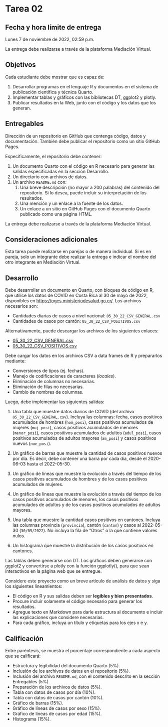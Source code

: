 # Tarea 02 {.unnumbered}

## Fecha y hora límite de entrega {.unnumbered}
Lunes 7 de noviembre de 2022, 02:59 p.m.

La entrega debe realizarse a través de la plataforma Mediación Virtual.

## Objetivos {.unnumbered}
Cada estudiante debe mostrar que es capaz de:

1. Desarrollar programas en el lenguaje R y documentos en el sistema de publicación científica y técnica Quarto.
2. Implementar tablas y gráficos con las bibliotecas DT, ggplot2 y plotly.
3. Publicar resultados en la Web, junto con el código y los datos que los generan.

## Entregables {.unnumbered}
Dirección de un repositorio en GitHub que contenga código, datos y documentación. También debe publicar el repositorio como un sitio GitHub Pages.

Específicamente, el repositorio debe contener:

1. Un documento Quarto con el código en R necesario para generar las salidas especificadas en la sección Desarrollo.
2. Un directorio con archivos de datos.
3. Un archivo `README.md` con:
    1. Una breve descripción (no mayor a 200 palabras) del contenido del repositorio. Si lo desea, puede incluir su interpretación de los resultados.
    2. Una mención y un enlace a la fuente de los datos.
    3. Un enlace a un sitio en GitHub Pages con el documento Quarto publicado como una página HTML.

La entrega debe realizarse a través de la plataforma Mediación Virtual.

## Consideraciones adicionales {.unnumbered}
Esta tarea puede realizarse en parejas o de manera individual. Si es en pareja, solo un integrante debe realizar la entrega e indicar el nombre del otro integrante en Mediación Virtual.

## Desarrollo {.unnumbered}
Debe desarrollar un documento en Quarto, con bloques de código en R, que utilice los datos de COVID en Costa Rica al 30 de mayo de 2022, disponibles en [https://oges.ministeriodesalud.go.cr/](https://oges.ministeriodesalud.go.cr/). Los archivos necesarios son:

- Cantidades diarias de casos a nivel nacional: `05_30_22_CSV_GENERAL.csv`
- Cantidades de casos por cantón: `05_30_22_CSV_POSITIVOS.csv`

Alternativamente, puede descargar los archivos de los siguientes enlaces:

- [05_30_22_CSV_GENERAL.csv](https://raw.githubusercontent.com/pf0953-programacionr/2022-ii/main/datos/ministerio-salud/covid/05_30_22_CSV_GENERAL.csv)
- [05_30_22_CSV_POSITIVOS.csv](https://raw.githubusercontent.com/pf0953-programacionr/2022-ii/main/datos/ministerio-salud/covid/05_30_22_CSV_POSITIVOS.csv)

Debe cargar los datos en los archivos CSV a data frames de R y prepararlos mediante:

- Conversiones de tipos (ej. fechas).
- Manejo de codificaciones de caracteres (*locales*).
- Eliminación de columnas no necesarias.
- Eliminación de filas no necesarias.
- Cambio de nombres de columnas.

Luego, debe implementar las siguientes salidas:

1. Una tabla que muestre datos diarios de COVID (del archivo `05_30_22_CSV_GENERAL.csv`). Incluya las columnas: fecha, casos positivos acumulados de hombres (`hom_posi`), casos positivos acumulados de mujeres (`muj_posi`), casos positivos acumulados de menores (`menor_posi`), casos positivos acumulados de adultos (`adul_posi`), casos positivos acumulados de adultos mayores (`am_posi`) y casos positivos nuevos (`nue_posi`).

2. Un gráfico de barras que muestre la cantidad de casos positivos nuevos por día. Es decir, debe contener una barra por cada día, desde el 2020-06-03 hasta el 2022-05-30.

3. Un gráfico de líneas que muestre la evolución a través del tiempo de los casos positivos acumulados de hombres y de los casos positivos acumulados de mujeres.

4. Un gráfico de líneas que muestre la evolución a través del tiempo de los casos positivos acumulados de menores, los casos positivos acumulados de adultos y de los casos positivos acumulados de adultos mayores.

5. Una tabla que muestre la cantidad casos positivos en cantones. Incluya las columnas provincia (`provincia`), cantón (`canton`) y casos al 2022-05-30 (`30/05/2022`). No incluya la fila de "Otros" o la que contiene valores nulos. 

6. Un histograma que muestre la distribución de los casos positivos en cantones.

Las tablas deben generarse con DT. Los gráficos deben generarse con ggplot2 y convertirse a plotly con la función ggplotly(), para que sean interactivos en la página web que se entregue.

Considere este proyecto como un breve artículo de análisis de datos y siga los siguientes lineamientos:

- El código en R y sus salidas deben ser **legibles y bien presentados**. 
- Procure incluir solamente el código necesario para generar los resultados.
- Agregue texto en Markdown para darle estructura al documento e incluir las explicaciones que considere necesarias.
- Para cada gráfico, incluya un título y etiquetas para los ejes x e y.

## Calificación {.unnumbered}
Entre paréntesis, se muestra el porcentaje correspondiente a cada aspecto que se calificará:

- Estructura y legibilidad del documento Quarto (5%).
- Inclusión de los archivos de datos en el repositorio (5%).
- Inclusión del archivo `README.md`, con el contenido descrito en la sección Entregables (5%).
- Preparación de los archivos de datos (5%).
- Tabla con datos de casos por día (10%).
- Tabla con datos de casos por cantón (10%).
- Gráfico de barras (15%).
- Gráfico de líneas de casos por sexo (15%).
- Gráfico de líneas de casos por edad (15%).
- Histograma (15%).